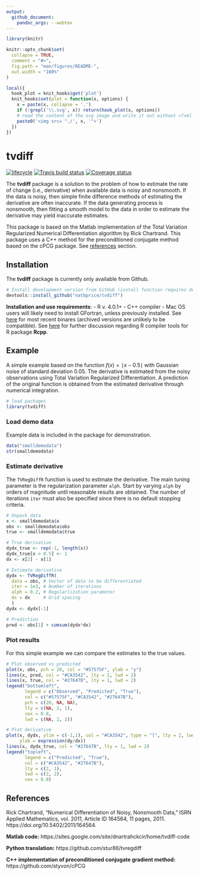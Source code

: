 ```yaml
---
output:
  github_document:
    pandoc_args: --webtex
---
```


<!-- README.md is generated from README.Rmd. Please edit that file -->

```r
library(knitr)

knitr::opts_chunk$set(
  collapse = TRUE,
  comment = "#>",
  fig.path = "man/figures/README-",
  out.width = "100%"
)

local({
  hook_plot = knit_hooks$get('plot')
  knit_hooks$set(plot = function(x, options) {
    x = paste(x, collapse = '.')
    if (!grepl('\\.svg', x)) return(hook_plot(x, options))
    # read the content of the svg image and write it out without <?xml ... ?>
    paste0('<img src= "./', x, '">')
  })
})
```

# tvdiff

[![lifecycle](https://img.shields.io/badge/lifecycle-maturing-blue.svg)](https://www.tidyverse.org/lifecycle/#maturing)
[![Travis build status](https://travis-ci.org/natbprice/tvdiff.svg?branch=master)](https://travis-ci.org/natbprice/tvdiff)
[![Coverage status](https://codecov.io/gh/natbprice/tvdiff/branch/master/graph/badge.svg)](https://codecov.io/github/natbprice/tvdiff?branch=master)

The **tvdiff** package is a solution to the problem of how to estimate the rate of change (i.e., derivative) when available data is noisy and nonsmooth. If the data is noisy, then simple finite difference methods of estimating the derivative are often inaccurate. If the data generating process is nonsmooth, then fitting a smooth model to the data in order to estimate the derivative may yield inaccurate estimates.

This package is based on the Matlab implementation of the Total Variation Regularized Numerical Differentiation algorithm by Rick Chartrand. This package uses a C++ method for the preconditioned conjugate method based on the cPCG package. See [references](#references) section.

## Installation

The **tvdiff** package is currently only available from Github.
```r
# Install development version from GitHub (install function requires devtools package)
devtools::install_github("natbprice/tvdiff")
```

__Installation and use requirements__:
- R v. 4.0.1+
- C++ compiler
- Mac OS users will likely need to install GFortran, unless previously installed. See [here](https://cran.r-project.org/bin/macosx/tools/) for most recent binares (archived versions are unlikely to be compatible). See [here](https://thecoatlessprofessor.com/programming/r-compiler-tools-for-rcpp-on-macos/) for further discussion regarding R compiler tools for R package **Rcpp**.


## Example
A simple example based on the function $f(x) = \mid x - 0.5 \mid$ with Gaussian noise of standard deviation 0.05. The derivative is estimated from the noisy observations using Total Variation Regularized Differentiation. A prediction of the original function is obtained from the estimated derivative through numerical integration.

```r
# load packages
library(tvdiff)
```

### Load demo data
Example data is included in the package for demonstration.

```r
data("smalldemodata")
str(smalldemodata)
```

### Estimate derivative
The `TVRegDiffR` function is used to estimate the derivative. The main tuning parameter is the regularization parameter `alph`. Start by varying `alph` by 
orders of magnitude until reasonable results are obtained. The number of iterations `iter` must also be specified since there is no default stopping criteria.

```r

# Unpack data
x <- smalldemodata$x
obs <- smalldemodata$obs
true <- smalldemodata$true

# True derivative
dydx_true <- rep(-1, length(x))
dydx_true[x > 0.5] <- 1
dx <- x[2] - x[1]

# Extimate derivative
dydx <- TVRegDiffR(
  data = obs, # Vector of data to be differentiated
  iter = 1e3, # Number of iterations
  alph = 0.2, # Regularlization parameter
  dx = dx     # Grid spacing 
  )
dydx <- dydx[-1]

# Prediction
pred <- obs[1] + cumsum(dydx*dx)
```

### Plot results
For this simple example we can compare the estimates to the true values.

```r
# Plot observed vs predicted
plot(x, obs, pch = 20, col = "#57575F", ylab = "y")
lines(x, pred, col = "#CA3542", lty = 2, lwd = 2)
lines(x, true, col = "#27647B", lty = 1, lwd = 2)
legend("bottomleft", 
       legend = c("Observed", "Predicted", "True"),
       col = c("#57575F", "#CA3542", "#27647B"),
       pch = c(20, NA, NA),
       lty = c(NA, 2, 1),
       cex = 0.8,
       lwd = c(NA, 2, 2))

# Plot derivative
plot(x, dydx, ylim = c(-1,1), col = "#CA3542", type = "l", lty = 2, lwd = 2,
     ylab = expression(dy/dx))
lines(x, dydx_true, col = "#27647B", lty = 1, lwd = 2)
legend("topleft", 
       legend = c("Predicted", "True"),
       col = c("#CA3542", "#27647B"),
       lty = c(2, 1),
       lwd = c(2, 2),
       cex = 0.8)
```


## References {#references}
Rick Chartrand, “Numerical Differentiation of Noisy, Nonsmooth Data,”
ISRN Applied Mathematics, vol. 2011, Article ID 164564, 11 pages, 2011.
https://doi.org/10.5402/2011/164564.

**Matlab code:**
https://sites.google.com/site/dnartrahckcir/home/tvdiff-code

**Python translation:**
https://github.com/stur86/tvregdiff

**C++ implementation of preconditioned conjugate gradient method:**
https://github.com/styvon/cPCG
